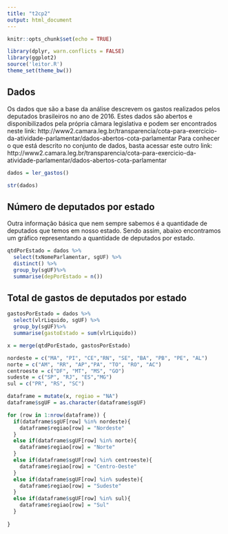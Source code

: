 ```yaml
---
title: "t2cp2"
output: html_document
---
```


```r
knitr::opts_chunk$set(echo = TRUE)
```

```r
library(dplyr, warn.conflicts = FALSE)
library(ggplot2)
source('leitor.R')
theme_set(theme_bw())
```
## Dados 

Os dados que são a base da análise descrevem os gastos realizados pelos deputados brasileiros no ano de 2016. 
Estes dados são abertos e disponibilizados pela própria câmara legislativa e podem ser encontrados neste link: 
http://www2.camara.leg.br/transparencia/cota-para-exercicio-da-atividade-parlamentar/dados-abertos-cota-parlamentar
Para conhecer o que está descrito no conjunto de dados, basta acessar este outro link:
http://www2.camara.leg.br/transparencia/cota-para-exercicio-da-atividade-parlamentar/dados-abertos-cota-parlamentar
```r
dados = ler_gastos()

str(dados)
```


## Número de deputados por estado
Outra informação básica que nem sempre sabemos é a quantidade de deputados que temos em nosso estado. Sendo assim, abaixo encontramos um gráfico representando a quantidade de deputados por estado.
```r
qtdPorEstado = dados %>%
  select(txNomeParlamentar, sgUF) %>%
  distinct() %>% 
  group_by(sgUF)%>%
  summarise(depPorEstado = n())


```

## Total de gastos de deputados por estado

```r
gastosPorEstado = dados %>%
  select(vlrLiquido, sgUF) %>% 
  group_by(sgUF)%>%
  summarise(gastoEstado = sum(vlrLiquido))

x = merge(qtdPorEstado, gastosPorEstado)

nordeste = c("MA", "PI", "CE","RN", "SE", "BA", "PB", "PE", "AL")
norte = c("AM", "RR", "AP","PA", "TO", "RO", "AC")
centroeste = c("DF", "MT", "MS", "GO")
sudeste = c("SP", "RJ", "ES","MG")
sul = c("PR", "RS", "SC")

dataframe = mutate(x, regiao = "NA")
dataframe$sgUF = as.character(dataframe$sgUF)

for (row in 1:nrow(dataframe)) {
  if(dataframe$sgUF[row] %in% nordeste){
    dataframe$regiao[row] = "Nordeste"
  }
  else if(dataframe$sgUF[row] %in% norte){
    dataframe$regiao[row] = "Norte"
  }
  else if(dataframe$sgUF[row] %in% centroeste){
    dataframe$regiao[row] = "Centro-Oeste"
  }  
  else if(dataframe$sgUF[row] %in% sudeste){
    dataframe$regiao[row] = "Sudeste"
  }
  else if(dataframe$sgUF[row] %in% sul){
    dataframe$regiao[row] = "Sul"
  }
  
}

```

